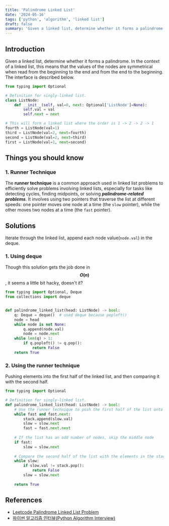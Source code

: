 ```yaml
---
title: 'Palindrome Linked List'
date: '2024-05-16'
tags: ['python', 'algorithm', 'linked list']
draft: false
summary: 'Given a linked list, determine whether it forms a palindrome.'
---
```


## Introduction
Given a linked list, determine whether it forms a palindrome. In the context of a linked list, this means that the values of the nodes are symmetrical when read from the beginning to the end and from the end to the beginning.
The interface is described below.
```python:list_node.py
from typing import Optional

# Definition for singly-linked list.
class ListNode:
    def __init__(self, val=0, next: Optional['ListNode']=None):
        self.val = val
        self.next = next

# This will form a linked list where the order is 1 -> 2 -> 2 -> 1
fourth = ListNode(val=1)
third = ListNode(val=2, next=fourth)
second = ListNode(val=2, next=third)
first = ListNode(val=1, next=second)
```

## Things you should know
### 1. Runner Technique

The **runner technique** is a common approach used in linked list problems to efficiently solve problems involving linked lists, especially for tasks like detecting cycles, finding midpoints, or solving **_palindrome-related problems_**. It involves using two pointers that traverse the list at different speeds: one pointer moves one node at a time (the `slow` pointer), while the other moves two nodes at a time (the `fast` pointer).

## Solutions
Iterate through the linked list, append each node value(`node.val`) in the deque.  

### 1. Using deque
Though this solution gets the job done in **$$O(n)$$** , it seems a little bit hacky, doesn't it?
```python:using_deque.py
from typing import Optional, Deque
from collections import deque


def palindrome_linked_list(head: ListNode) -> bool:
    q: Deque = deque()  # used deque because popleft() 
    node = head
    while node is not None:
        q.append(node.val)
        node = node.next
    while len(q) > 1:
        if q.popleft() != q.pop():
            return False
    return True
```

### 2. Using the runner technique
Pushing elements into the first half of the linked list, and then comparing it with the second half.
```python:runner_technique.py
from typing import Optional

# Definition for singly-linked list.
def palindrome_linked_list(head: ListNode) -> bool:
    # Use the runner technique to push the first half of the list onto a stack
    while fast and fast.next:
        stack.append(slow.val)
        slow = slow.next
        fast = fast.next.next
    
    # If the list has an odd number of nodes, skip the middle node
    if fast:
        slow = slow.next
    
    # Compare the second half of the list with the elements in the stack
    while slow:
        if slow.val != stack.pop():
            return False
        slow = slow.next
    
    return True
```

## References

- [Leetcode Palindrome Linked List Problem](https://leetcode.com/problems/palindrome-linked-list)
- [파이썬 알고리즘 인터뷰(Python Algorithm Interview)](https://www.aladin.co.kr/shop/wproduct.aspx?ItemId=245495826)
